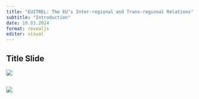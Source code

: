```yaml
---
title: "EUITREL: The EU’s Inter-regional and Trans-regional Relations"
subtitle: "Introduction"
date: 10.03.2024
format: revealjs
editor: visual
---
```


## Title Slide

![](images/Yeşil%20ile%20Küre%20Simgesi%20Gençlik%20Ağı%20Konferansı%20Afiş.png)

## 

![](images/Week_1_regionalism_page-0001.jpg)
